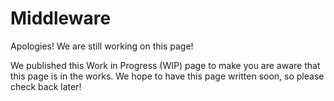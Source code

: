 
# Middleware

Apologies! We are still working on this page!

We published this Work in Progress (WIP) page to make you are aware that this page is in the works. We hope to have this page written soon, so please check back later!